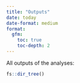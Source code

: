 ```yaml
---
title: "Outputs"
date: today
date-format: medium
format: 
  gfm:
    toc: true
    toc-depth: 2
---
```


All outputs of the analyses:

```r
fs::dir_tree()
```
